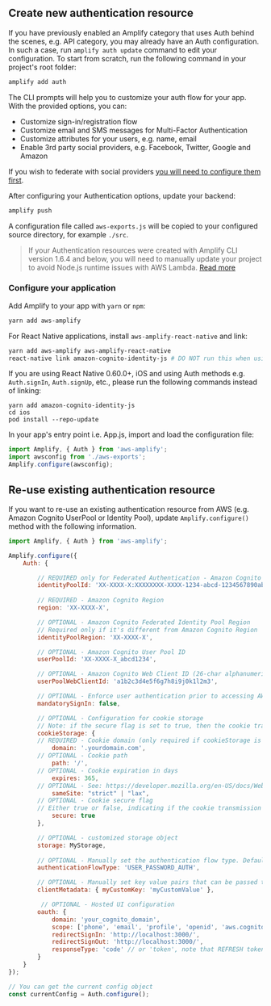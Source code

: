## Create new authentication resource

If you have previously enabled an Amplify category that uses Auth behind the scenes, e.g. API category, you may already have an Auth configuration. In such a case, run `amplify auth update` command to edit your configuration. To start from scratch, run the following command in your project's root folder:

```bash
amplify add auth
```

The CLI prompts will help you to customize your auth flow for your app. With the provided options, you can:
- Customize sign-in/registration flow 
- Customize email and SMS messages for Multi-Factor Authentication
- Customize attributes for your users, e.g. name, email
- Enable 3rd party social providers, e.g. Facebook, Twitter, Google and Amazon

If you wish to federate with social providers [you will need to configure them first](/lib/auth/social#social-providers-and-federation).

After configuring your Authentication options, update your backend:

```bash
amplify push
```

A configuration file called `aws-exports.js` will be copied to your configured source directory, for example `./src`.

> If your Authentication resources were created with Amplify CLI version 1.6.4 and below, you will need to manually update your project to avoid Node.js runtime issues with AWS Lambda. [Read more](/cli/migration/lambda-node-version-update)

### Configure your application

Add Amplify to your app with `yarn` or `npm`:

```bash
yarn add aws-amplify
```

For React Native applications, install `aws-amplify-react-native` and link:

```bash
yarn add aws-amplify aws-amplify-react-native
react-native link amazon-cognito-identity-js # DO NOT run this when using Expo or ExpoKit
```

If you are using React Native 0.60.0+, iOS and using Auth methods e.g. `Auth.signIn`, `Auth.signUp`, etc., please run the following commands instead of linking:

```
yarn add amazon-cognito-identity-js
cd ios
pod install --repo-update
```

In your app's entry point i.e. App.js, import and load the configuration file:

```javascript
import Amplify, { Auth } from 'aws-amplify';
import awsconfig from './aws-exports';
Amplify.configure(awsconfig);
```

## Re-use existing authentication resource

If you want to re-use an existing authentication resource from AWS (e.g. Amazon Cognito UserPool or Identity Pool), update `Amplify.configure()` method with the following information.

```javascript
import Amplify, { Auth } from 'aws-amplify';

Amplify.configure({
    Auth: {

        // REQUIRED only for Federated Authentication - Amazon Cognito Identity Pool ID
        identityPoolId: 'XX-XXXX-X:XXXXXXXX-XXXX-1234-abcd-1234567890ab',
        
        // REQUIRED - Amazon Cognito Region
        region: 'XX-XXXX-X',

        // OPTIONAL - Amazon Cognito Federated Identity Pool Region 
        // Required only if it's different from Amazon Cognito Region
        identityPoolRegion: 'XX-XXXX-X',

        // OPTIONAL - Amazon Cognito User Pool ID
        userPoolId: 'XX-XXXX-X_abcd1234',

        // OPTIONAL - Amazon Cognito Web Client ID (26-char alphanumeric string)
        userPoolWebClientId: 'a1b2c3d4e5f6g7h8i9j0k1l2m3',

        // OPTIONAL - Enforce user authentication prior to accessing AWS resources or not
        mandatorySignIn: false,

        // OPTIONAL - Configuration for cookie storage
        // Note: if the secure flag is set to true, then the cookie transmission requires a secure protocol
        cookieStorage: {
        // REQUIRED - Cookie domain (only required if cookieStorage is provided)
            domain: '.yourdomain.com',
        // OPTIONAL - Cookie path
            path: '/',
        // OPTIONAL - Cookie expiration in days
            expires: 365,
        // OPTIONAL - See: https://developer.mozilla.org/en-US/docs/Web/HTTP/Headers/Set-Cookie/SameSite
            sameSite: "strict" | "lax",
        // OPTIONAL - Cookie secure flag
        // Either true or false, indicating if the cookie transmission requires a secure protocol (https).
            secure: true
        },

        // OPTIONAL - customized storage object
        storage: MyStorage,
        
        // OPTIONAL - Manually set the authentication flow type. Default is 'USER_SRP_AUTH'
        authenticationFlowType: 'USER_PASSWORD_AUTH',

        // OPTIONAL - Manually set key value pairs that can be passed to Cognito Lambda Triggers
        clientMetadata: { myCustomKey: 'myCustomValue' },

         // OPTIONAL - Hosted UI configuration
        oauth: {
            domain: 'your_cognito_domain',
            scope: ['phone', 'email', 'profile', 'openid', 'aws.cognito.signin.user.admin'],
            redirectSignIn: 'http://localhost:3000/',
            redirectSignOut: 'http://localhost:3000/',
            responseType: 'code' // or 'token', note that REFRESH token will only be generated when the responseType is code
        }
    }
});

// You can get the current config object
const currentConfig = Auth.configure();
```

